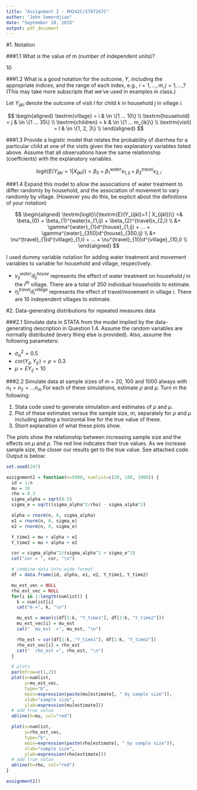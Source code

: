 ```yaml
---
title: "Assignment 2 - PH242C/STAT247C"
author: "John Semerdjian"
date: "September 28, 2015"
output: pdf_document
---
```


#1. Notation

###1.1 What is the value of m (number of independent units)?

10

###1.2 What is a good notation for the outcome, $Y$, including the appropriate indices, and the range of each index, e.g., $i = 1, ..., m, j = 1, ...,$? (This may take more subscripts that we've used in examples in class.)

Let $Y_{ijkl}$ denote the outcome of visit $l$ for child $k$ in household $j$ in village $i$.

$$
\begin{aligned}
 \textrm{village} = i & \in \{1 ... 10\} \\
 \textrm{household} = j & \in \{1 ... 35\} \\
 \textrm{children} = k & \in \{1 ... m_{ik}\} \\
 \textrm{visit} = l & \in \{1, 2, 3\} \\
\end{aligned}
$$

###1.3 Provide a logistic model that relates the probability of diarrhea for a particular child at one of the visits given the two explanatory variables listed above. Assume that all observations have the same relationship (coeffcients) with the explanatory variables.


$$\textrm{logit}\{\textrm{E}(Y_{ijkl}=1 | X_{ijkl})\} = \beta_{0} + \beta_{1}^{water}x_{1,ij} + \beta_{2}^{travel}x_{2,i}$$

###1.4 Expand this model to allow the associations of water treatment to differ randomly by household, and the association of movement to vary randomly by village. (However you do this, be explicit about the definitions of your notation)

$$
\begin{aligned}
  \textrm{logit}\{\textrm{E}(Y_{ijkl}=1 | X_{ijkl})\} =& \beta_{0} + \beta_{1}^{water}x_{1,ij} + \beta_{2}^{travel}x_{2,i} \\
  &+ \gamma^{water}_{1}d^{house}_{1,ij} + ... + \gamma^{water}_{350}d^{house}_{350,ij} \\
  &+ \nu^{travel}_{1}d^{village}_{1,i} + ... + \nu^{travel}_{10}d^{village}_{10,i} \\
\end{aligned}
$$

I used dummy variable notation for adding water treatment and movement variables to variable for household and village, respectively. 

* $\gamma^{water}_{ij}d^{house}_{ij}$ represents the effect of water treatment on household $j$ in the $i^{th}$ village. There are a total of 350 individual households to estimate.
* $\eta^{travel}_{i}d^{village}_{i}$ represents the effect of travel/movement in village $i$. There are 10 independent villages to estimate.

#2. Data-generating distributions for repeated measures data

###2.1 Simulate data in STATA from the model implied by the data-generating description in Question 1.4. Assume the random variables are normally distributed (every thing else is provided). Also, assume the following parameters:

* $\sigma_{\alpha}^{2} = 0.5$
* $cor(Y_{ij}, Y_{ij'}) = \rho = 0.3$
* $\mu = EY_{ij} = 10$

###2.2 Simulate data at sample sizes of $m$ = 20, 100 and 1000 always with $n_{1} = n_{2} = ... n_{m}$ For each of these simulations, estimate $\rho$ and $\mu$. Turn in the following:

1. Stata code used to generate simulation and estimates of $\rho$ and $\mu$.
2. Plot of these estimates versus the sample size, $m$, separately for $\rho$ and $\mu$ including putting a horizontal line for the true value of these.
3. Short explanation of what these plots show.

The plots show the relationship between increasing sample size and the effects on $\mu$ and $\rho$. The red line indicates their true values. As we increase sample size, the closer our results get to the true value. See attached code. Output is below:

```r
set.seed(247)

assignment2 = function(n=5000, numlist=c(20, 100, 1000)) {
  id = 1:n
  mu = 10
  rho = 0.3
  sigma_alpha = sqrt(0.5)
  sigma_e = sqrt((sigma_alpha^2/rho) - sigma_alpha^2)

  alpha = rnorm(n, 0, sigma_alpha)
  e1 = rnorm(n, 0, sigma_e)
  e2 = rnorm(n, 0, sigma_e)

  Y_time1 = mu + alpha + e1
  Y_time2 = mu + alpha + e2

  cor = sigma_alpha^2/(sigma_alpha^2 + sigma_e^2)
  cat("cor = ", cor, "\n")

  # combine data into wide format
  df = data.frame(id, alpha, e1, e2, Y_time1, Y_time2)

  mu_est_vec = NULL
  rho_est_vec = NULL
  for(i in 1:length(numlist)) {
    k = numlist[i]
    cat("m =", k, "\n")

    mu_est = mean(c(df[1:k, "Y_time1"], df[1:k, "Y_time2"]))
    mu_est_vec[i] = mu_est
    cat("  mu_est  =", mu_est, "\n")

    rho_est = cor(df[1:k, "Y_time1"], df[1:k, "Y_time2"])
    rho_est_vec[i] = rho_est
    cat("  rho_est =", rho_est, "\n")
  }

  # plots
  par(mfrow=c(1,2))
  plot(x=numlist,
       y=mu_est_vec,
       type="b",
       main=expression(paste(mu[estimate], " by sample size")),
       xlab="sample size",
       ylab=expression(mu[estimate]))
  # add true value
  abline(h=mu, col="red")

  plot(x=numlist,
       y=rho_est_vec,
       type="b",
       main=expression(paste(rho[estimate], " by sample size")),
       xlab="sample size",
       ylab=expression(rho[estimate]))
  # add true value
  abline(h=rho, col="red")
}

assignment2()
```